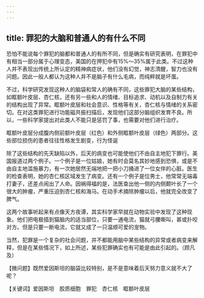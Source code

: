 ```yaml
---
---
---
```

title: 罪犯的大脑和普通人的有什么不同
---




恐怕不能说每个罪犯的脑都和普通人的有所不同，但是确实有研究表明，在罪犯中有相当一部分属于心理变态，美国的在押犯中有15%～35%属于此类。不过这种人并不表现出传统上所认定的精神病症状，他们没有幻觉，神志清醒，智力也没有问题。因此一般人都认为这种人并不是脑子有什么毛病，而纯粹就是坏蛋。

不过，科学研究发现这种人的脑袋和常人的确有不同，这些罪犯大脑的某些结构，如眶额叶皮层、杏仁核，还有另一些和人的情绪、目标追求、动机以及自制力有关的结构出现了异常。眶额叶皮层和社会意识、性格等有关，杏仁核与情绪的关系密切。在对这类罪犯进行功能磁共振扫描后，发现他们这部分脑组织发育不良。所以，一些科学家提出对此类人不能只是惩罚了事，也需要对他们进行治疗。

眶额叶皮层分成腹内侧前额叶皮层（红色）和外侧眶额叶皮层（绿色）两部分。这些部位损伤的患者往往性格发生剧变，行为怪诞



除了这些结构的先天缺陷以外，后天的病变也可能使他们不由自主地犯下罪行。美国报道过两个例子。一个例子是一位姑娘，她有时会莫名其妙地感到恐惧，或是不由自主地滥施暴力，有一次她居然无端地把一把小刀捅进了一位女伴的心脏。医生的检查表明，她的杏仁核区域发生了病变。还有一个例子是位男士，他常常无端毒打妻子，还差点闹出了人命。因祸得福的是，法医查出他一侧的内侧颞叶长了一个很大的肿瘤，严重压迫到杏仁核和海马。在动手术摘除肿瘤以后，他就完全改变了脾气。

这两个故事听起来有点像天方夜谭，其实科学家早就在动物实验中发现了这种现象。他们把电极插到猫脑内的适当部位，只要一通电流，猫就弓腰嘶叫，甚或扑咬对方。但是只要一断电流，它就又成了一只温顺可爱的宠物。

当然，犯罪是一个复杂的社会问题，并不都能用脑中某些结构的异常或者病变来解释，但是在某些情况下，如上所述，某些犯罪确实也有可能是由此引起的。（顾凡及）





【微问题】既然爱因斯坦的脑袋比较特别，是不是意味着后天努力意义就不大了呢？

【关键词】爱因斯坦　胶质细胞　罪犯　杏仁核　眶额叶皮层